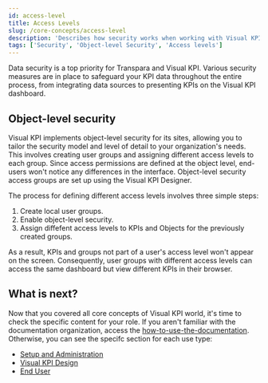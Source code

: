 ```yaml
---
id: access-level
title: Access Levels
slug: /core-concepts/access-level
description: 'Describes how security works when working with Visual KPI and presents the access levels concepts.'
tags: ['Security', 'Object-level Security', 'Access levels']
---
```


Data security is a top priority for Transpara and Visual KPI. Various security measures are in place to safeguard your KPI data throughout the entire process, from integrating data sources to presenting KPIs on the Visual KPI dashboard.

## Object-level security

Visual KPI implements object-level security for its sites, allowing you to tailor the security model and level of detail to your organization's needs. This involves creating user groups and assigning different access levels to each group. Since access permissions are defined at the object level, end-users won't notice any differences in the interface. Object-level security access groups are set up using the Visual KPI Designer.

The process for defining different access levels involves three simple steps:

1. Create local user groups.
2. Enable object-level security.
3. Assign diffefent access levels to KPIs and Objects for the previously created groups.

As a result, KPIs and groups not part of a user's access level won't appear on the screen. Consequently, user groups with different access levels can access the same dashboard but view different KPIs in their browser.

## What is next?

Now that you covered all core concepts of Visual KPI world, it's time to check the specific content for your role. If you aren't familiar with the documentation organization, access the [how-to-use-the-documentation](/docs/how-to-use-the-documentation). Otherwise, you can see the specifc section for each use type:

- [Setup and Administration](../setup-and-administration/overview.mdx)
- [Visual KPI Design](../visual-kpi-design/overview)
- [End User](../end-user/overview.mdx)